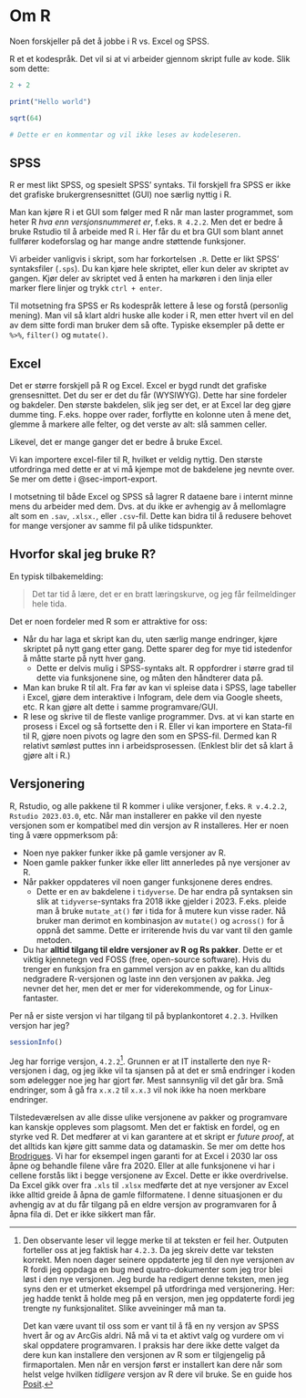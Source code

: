 
# Om R

Noen forskjeller på det å jobbe i R vs. Excel og SPSS.

R et et kodespråk. Det vil si at vi arbeider gjennom skript fulle av kode. Slik som dette:

```r
2 + 2 

print("Hello world")

sqrt(64)

# Dette er en kommentar og vil ikke leses av kodeleseren.
```


## SPSS

R er mest likt SPSS, og spesielt SPSS' syntaks. Til forskjell fra SPSS er ikke det grafiske brukergrensesnittet (GUI) noe særlig nyttig i R.

Man kan kjøre R i et GUI som følger med R når man laster programmet, som heter R *hva enn versjonsnummeret er*, f.eks. `R 4.2.2`. Men det er bedre å bruke Rstudio til å arbeide med R i. Her får du et bra GUI som blant annet fullfører kodeforslag og har mange andre støttende funksjoner.

Vi arbeider vanligvis i skript, som har forkortelsen `.R`. Dette er likt SPSS' syntaksfiler (`.sps`). Du kan kjøre hele skriptet, eller kun deler av skriptet av gangen. Kjør deler av skriptet ved å enten ha markøren i den linja eller marker flere linjer og trykk `ctrl + enter`. 

Til motsetning fra SPSS er Rs kodespråk lettere å lese og forstå (personlig mening). Man vil så klart aldri huske alle koder i R, men etter hvert vil en del av dem sitte fordi man bruker dem så ofte. Typiske eksempler på dette er `%>%`, `filter()` og `mutate()`.

## Excel

Det er større forskjell på R og Excel. Excel er bygd rundt det grafiske grensesnittet. Det du ser er det du får (WYSIWYG). Dette har sine fordeler og bakdeler. Den største bakdelen, slik jeg ser det, er at Excel lar deg gjøre dumme ting. F.eks. hoppe over rader, forflytte en kolonne uten å mene det, glemme å markere alle felter, og det verste av alt: slå sammen celler. 

Likevel, det er mange ganger det er bedre å bruke Excel. 

Vi kan importere excel-filer til R, hvilket er veldig nyttig. Den største utfordringa med dette er at vi må kjempe mot de bakdelene jeg nevnte over. Se mer om dette i @sec-import-export.

I motsetning til både Excel og SPSS så lagrer R dataene bare i internt minne mens du arbeider med dem. Dvs. at du ikke er avhengig av å mellomlagre alt som en `.sav`, `.xlsx.`, eller `.csv`-fil. Dette kan bidra til å redusere behovet for mange versjoner av samme fil på ulike tidspunkter.

## Hvorfor skal jeg bruke R?

En typisk tilbakemelding:

> Det tar tid å lære, det er en bratt læringskurve, og jeg får feilmeldinger hele tida.

Det er noen fordeler med R som er attraktive for oss:

- Når du har laga et skript kan du, uten særlig mange endringer, kjøre skriptet på nytt gang etter gang. Dette sparer deg for mye tid istedenfor å måtte starte på nytt hver gang.
  - Dette er delvis mulig i SPSS-syntaks alt. R oppfordrer i større grad til dette via funksjonene sine, og måten den håndterer data på.
- Man kan bruke R til alt. Fra før av kan vi spleise data i SPSS, lage tabeller i Excel, gjøre dem interaktive i Infogram, dele dem via Google sheets, etc. R kan gjøre alt dette i samme programvare/GUI. 
- R lese og skrive til de fleste vanlige programmer. Dvs. at vi kan starte en prosess i Excel og så fortsette den i R. Eller vi kan importere en Stata-fil til R, gjøre noen pivots og lagre den som en SPSS-fil. Dermed kan R relativt sømløst puttes inn i arbeidsprosessen. (Enklest blir det så klart å gjøre alt i R.)

## Versjonering {#sec-versjering}

R, Rstudio, og alle pakkene til R kommer i ulike versjoner, f.eks. `R v.4.2.2`, `Rstudio 2023.03.0`, etc. Når man installerer en pakke vil den nyeste versjonen som er kompatibel med din versjon av R installeres. Her er noen ting å være oppmerksom på:

- Noen nye pakker funker ikke på gamle versjoner av R.
- Noen gamle pakker funker ikke eller litt annerledes på nye versjoner av R.
- Når pakker oppdateres vil noen ganger funksjonene deres endres.
  - Dette er en av bakdelene i `tidyverse`. De har endra på syntaksen sin slik at `tidyverse`-syntaks fra 2018 ikke gjelder i 2023. F.eks. pleide man å bruke `mutate_at()` før i tida for å mutere kun visse rader. Nå bruker man derimot en kombinasjon av `mutate()` og `across()` for å oppnå det samme. Dette er irriterende hvis du var vant til den gamle metoden.
- Du har **alltid tilgang til eldre versjoner av R og Rs pakker**. Dette er et viktig kjennetegn ved FOSS (free, open-source software). Hvis du trenger en funksjon fra en gammel versjon av en pakke, kan du alltids nedgradere R-versjonen og laste inn den versjonen av pakka. Jeg nevner det her, men det er mer for viderekommende, og for Linux-fantaster.

Per nå er siste versjon vi har tilgang til på byplankontoret `4.2.3`. Hvilken versjon har jeg?

```r
sessionInfo()
```

Jeg har forrige versjon, `4.2.2`[^1]. Grunnen er at IT installerte den nye R-versjonen i dag, og jeg ikke vil ta sjansen på at det er små endringer i koden som ødelegger noe jeg har gjort før. Mest sannsynlig vil det går bra. Små endringer, som å gå fra `x.x.2` til `x.x.3` vil nok ikke ha noen merkbare endringer.

[^1]: Den observante leser vil legge merke til at teksten er feil her. Outputen forteller oss at jeg faktisk har  `4.2.3`. Da jeg skreiv dette var teksten korrekt. Men noen dager seinere oppdaterte jeg til den nye versjonen av R fordi jeg oppdaga en bug med quatro-dokumenter som jeg tror blei løst i den nye versjonen. Jeg burde ha redigert denne teksten, men jeg syns den er et utmerket eksempel på utfordringa med versjonering. Her: jeg hadde tenkt å holde meg på en versjon, men jeg oppdaterte fordi jeg trengte ny funksjonalitet. Slike avveininger må man ta. 

    Det kan være uvant til oss som er vant til å få en ny versjon av SPSS hvert år og av ArcGis aldri. Nå må vi ta et aktivt valg og vurdere om vi skal oppdatere programvaren. I praksis har dere ikke dette valget da dere kun kan installere den versjonen av R som er tilgjengelig på firmaportalen. Men når en versjon først er installert kan dere når som helst velge hvilken *tidligere* versjon av R dere vil bruke. Se en guide hos [Posit](https://support.posit.co/hc/en-us/articles/200486138-Changing-R-versions-for-the-RStudio-Desktop-IDE).

Tilstedeværelsen av alle disse ulike versjonene av pakker og programvare kan kanskje oppleves som plagsomt. Men det er faktisk en fordel, og en styrke ved R. Det medfører at vi kan garantere at et skript er *future proof*, at det alltids kan kjøre gitt samme data og datamaskin. Se mer om dette hos [Brodrigues](https://www.brodrigues.co/blog/2022-11-16-open_source_repro/). Vi har for eksempel ingen garanti for at Excel i 2030 lar oss åpne og behandle filene våre fra 2020. Eller at alle funksjonene vi har i cellene forstås likt i begge versjonene av Excel. Dette er ikke overdrivelse. Da Excel gikk over fra `.xls` til `.xlsx` medførte det at nye versjoner av Excel ikke alltid greide å åpna de gamle filformatene. I denne situasjonen er du avhengig av at du får tilgang på en eldre versjon av programvaren for å åpna fila di. Det er ikke sikkert man får. 